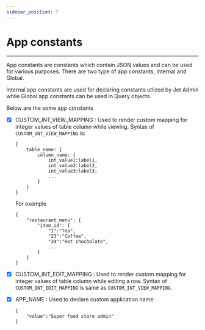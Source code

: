 ```yaml
---
sidebar_position: 7
---
```

# App constants
-------------
App constants are constants which contain JSON values and can be used for various purposes. There are two type of app constants, Internal and Global.

Internal app constants are used for declaring constants utlized by Jet Admin while Global app constants can be used in Query objects.

Below are the some app constants
- [x] CUSTOM_INT_VIEW_MAPPING : Used to render custom mapping for integer values of table column while viewing. Syntax of `CUSTOM_INT_VIEW_MAPPING` is:
      
    ```
    {
        table_name: {
            column_name: {
                int_value1:label1,
                int_value2:label2,
                int_value3:label3,
                ...
            }
        }
    }
    ```
    For example
    ```
    {
        "restaurant_menu": {
            "item_id": {
                "1":"Tea",
                "23":"Coffee",
                "34":"Hot chocholate",
                ...
            }
        }
    }
    ```
- [x] CUSTOM_INT_EDIT_MAPPING : Used to render custom mapping for integer values of table column while editing a row. Syntax of `CUSTOM_INT_EDIT_MAPPING` is same as `CUSTOM_INT_VIEW_MAPPING`.
- [x] APP_NAME : Used to declare custom application name:
    ```
    {
        "value":"Super food store admin"
    }
    ```

